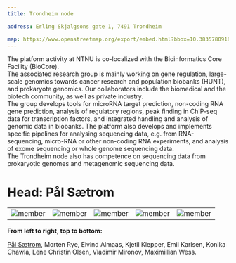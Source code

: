 ---
title: Trondheim node

address: Erling Skjalgsons gate 1, 7491 Trondheim

map: https://www.openstreetmap.org/export/embed.html?bbox=10.38357809185982%2C63.41694633736231%2C10.394768267869951%2C63.42271667428782&layer=mapnik&marker=63.419451681013936%2C10.391073179864883
---


The platform activity at NTNU is co-localized with the Bio­informatics Core Facility (BioCore).
<br/>
The associated research group is mainly working on gene regulation, large-scale genomics towards cancer research and population bio­banks (HUNT), and prokaryote genomics. Our collaborators include the biomedical and the biotech community, as well as private industry. 
<br/>
The group develops tools for microRNA target prediction, non-coding RNA gene prediction, analysis of regulatory regions, peak finding in ChIP-seq data for transcription factors, and integrated handling and analysis of genomic data in biobanks. The platform also develops and implements specific pipelines for analysing sequencing data, e.g. from RNA-sequencing, micro-RNA or other non-coding RNA experiments, and analysis of exome sequencing or whole genome sequencing data. 
<br/>
The Trondheim node also has competence on sequencing data from prokaryotic genomes and metagenomic sequencing data.
<br/>
# **Head: Pål Sætrom**


||||||
:-:|:-:|:-:|:-:|:-:
![member](../../assets/people/paal-saetrom.png) |![member](../../assets/people/Morten_Rye.jpg) | ![member](../../assets/people/eivind_almaas.jpg) | ![member](../../assets/people/kjetil_klepper.jpg) | ![member](../../assets/people/emil_karlsen.jpg)  | ![member](../../assets/people/konika_chawla.jpg) | ![member](../../assets/people/vladimir_mironov.jpg)  | ![member](../../assets/people/maximillian_wess.jpg) 


**From left to right, top to bottom:**

[Pål Sætrom](https://www.ntnu.no/ansatte/pal.satrom), Morten Rye, Eivind Almaas, Kjetil Klepper, Emil Karlsen, Konika Chawla, Lene Christin Olsen, Vladimir Mironov, Maximillian Wess.
